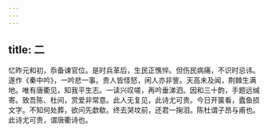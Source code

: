 ```yaml
---
---
---
```

title: 二
---



忆昨元和初，忝备谏官位。是时兵革后，生民正憔悴。但伤民病痛，不识时忌讳。遂作《秦中吟》，一吟悲一事。贵人皆怪怒，闲人亦非訾。天高未及闻，荆棘生满地。唯有唐衢见，知我平生志。一读兴叹嗟，再吟垂涕泗。因和三十韵，手题远缄寄。致吾陈、杜间，赏爱非常意。此人无复见，此诗尤可贵。今日开箧看，蠹鱼损文字。不知何处葬，欲问先歔欷。终去哭坟前，还君一掬泪。陈杜谓子昂与甫也。此诗尤可贵，谓唐衢诗也。
